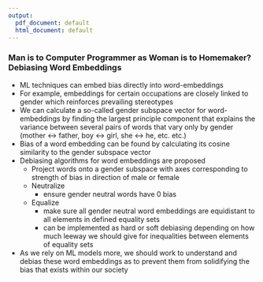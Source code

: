 ```yaml
---
output:
  pdf_document: default
  html_document: default
---
```

### Man is to Computer Programmer as Woman is to Homemaker? Debiasing Word Embeddings
- ML techniques can embed bias directly into word-embeddings
- For example, embeddings for certain occupations are closely linked to gender which reinforces prevailing stereotypes
- We can calculate a so-called gender subspace vector for word-embeddings by finding the largest principle component that explains the variance between several pairs of words that vary only by gender (mother <-> father, boy <-> girl, she <-> he, etc. etc.)
- Bias of a word embedding can be found by calculating its cosine similarity to the gender subspace vector
- Debiasing algorithms for word embeddings are proposed
  - Project words onto a gender subspace with axes corresponding to strength of bias in direction of male or female
  - Neutralize
    - ensure gender neutral words have 0 bias
  - Equalize
    - make sure all gender neutral word embeddings are equidistant to all elements in defined equality sets
    - can be implemented as hard or soft debiasing depending on how much leeway we should give for inequalities between elements of equality sets
- As we rely on ML models more, we should work to understand and debias these word embeddings as to prevent them from solidifying the bias that exists within our society

